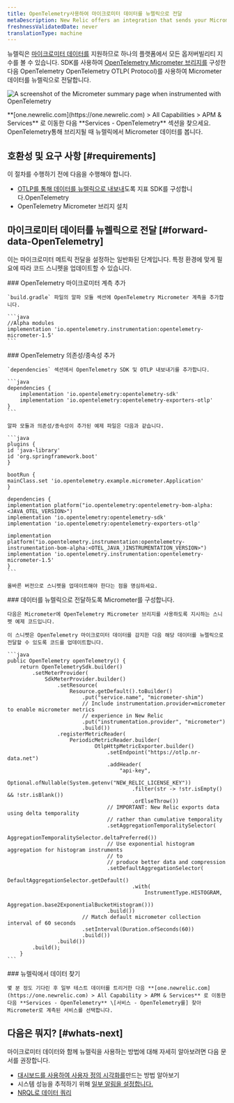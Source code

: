 ```yaml
---
title: OpenTelemetry사용하여 마이크로미터 데이터를 뉴렐릭으로 전달
metaDescription: New Relic offers an integration that sends your Micrometer telemetry data to your New Relic account.
freshnessValidatedDate: never
translationType: machine
---
```



뉴렐릭은 [마이크로미터 데이터를](https://micrometer.io/) 지원하므로 하나의 플랫폼에서 모든 옵저버빌리티 지수를 볼 수 있습니다. SDK를 사용하여 [OpenTelemetry Micrometer 브리지를](https://github.com/open-telemetry/opentelemetry-java-instrumentation/tree/main/instrumentation/micrometer/micrometer-1.5/library) 구성한 다음 OpenTelemetry OpenTelemetry OTLP( Protocol)를 사용하여 Micrometer 데이터를 뉴렐릭으로 전달합니다.

<img
  title="Micrometer bridged with OpenTelemetry in New Relic"
  alt="A screenshot of the Micrometer summary page when instrumented with OpenTelemetry"
  src={opentelemetryMicrometerWithOtel}
/>

<figcaption>
  **[one.newrelic.com](https://one.newrelic.com) > All Capabilities > APM & Services** 로 이동한 다음 **Services - OpenTelemetry** 섹션을 찾으세요. OpenTelemetry통해 브리지될 때 뉴렐릭에서 Micrometer 데이터를 봅니다.
</figcaption>

## 호환성 및 요구 사항 [#requirements]

이 절차를 수행하기 전에 다음을 수행해야 합니다.

* [OTLP를 통해 데이터를 뉴렐릭으로 내보내](/docs/more-integrations/open-source-telemetry-integrations/opentelemetry/opentelemetry-introduction/#how-it-works)도록 지표 SDK를 구성합니다.OpenTelemetry
* OpenTelemetry Micrometer 브리지 설치

## 마이크로미터 데이터를 뉴렐릭으로 전달 [#forward-data-OpenTelemetry]

이는 마이크로미터 메트릭 전달을 설정하는 일반화된 단계입니다. 특정 환경에 맞게 필요에 따라 코드 스니펫을 업데이트할 수 있습니다.

<Steps>
  <Step>
    ### OpenTelemetry 마이크로미터 계측 추가

    `build.gradle` 파일의 알파 모듈 섹션에 OpenTelemetry Micrometer 계측을 추가합니다.

    ```java
    //Alpha modules
    implementation 'io.opentelemetry.instrumentation:opentelemetry-micrometer-1.5'
    ```
  </Step>

  <Step>
    ### OpenTelemetry 의존성/종속성 추가

    `dependencies` 섹션에서 OpenTelemetry SDK 및 OTLP 내보내기를 추가합니다.

    ```java
    dependencies {
        implementation 'io.opentelemetry:opentelemetry-sdk'
        implementation 'io.opentelemetry:opentelemetry-exporters-otlp'
    }
    ```

    알파 모듈과 의존성/종속성이 추가된 예제 파일은 다음과 같습니다.

    ```java
    plugins {
    id 'java-library'
    id 'org.springframework.boot'
    }

    bootRun {
    mainClass.set 'io.opentelemetry.example.micrometer.Application'
    }

    dependencies {
    implementation platform("io.opentelemetry:opentelemetry-bom-alpha:<JAVA_OTEL_VERSION>")
    implementation 'io.opentelemetry:opentelemetry-sdk'
    implementation 'io.opentelemetry:opentelemetry-exporters-otlp'

    implementation platform("io.opentelemetry.instrumentation:opentelemetry-instrumentation-bom-alpha:<OTEL_JAVA_)INSTRUMENTATION_VERSION>")
    implementation 'io.opentelemetry.instrumentation:opentelemetry-micrometer-1.5'
    }
    ```

    올바른 버전으로 스니펫을 업데이트해야 한다는 점을 명심하세요.
  </Step>

  <Step>
    ### 데이터를 뉴렐릭으로 전달하도록 Micrometer를 구성합니다.

    다음은 Micrometer에 OpenTelemetry Micrometer 브리지를 사용하도록 지시하는 스니펫 예제 코드입니다.

    이 스니펫은 OpenTelemetry 마이크로미터 데이터를 감지한 다음 해당 데이터를 뉴렐릭으로 전달할 수 있도록 코드를 업데이트합니다.

    ```java
    public OpenTelemetry openTelemetry() {
        return OpenTelemetrySdk.builder()
            .setMeterProvider(
                SdkMeterProvider.builder()
                    .setResource(
                        Resource.getDefault().toBuilder()
                            .put("service.name", "micrometer-shim")
                            // Include instrumentation.provider=micrometer to enable micrometer metrics
                            // experience in New Relic
                            .put("instrumentation.provider", "micrometer")
                            .build())
                    .registerMetricReader(
                        PeriodicMetricReader.builder(
                                OtlpHttpMetricExporter.builder()
                                    .setEndpoint("https://otlp.nr-data.net")
                                    .addHeader(
                                        "api-key",
                                        Optional.ofNullable(System.getenv("NEW_RELIC_LICENSE_KEY"))
                                            .filter(str -> !str.isEmpty() && !str.isBlank())
                                            .orElseThrow())
                                    // IMPORTANT: New Relic exports data using delta temporality 
                                    // rather than cumulative temporality
                                    .setAggregationTemporalitySelector(
                                        AggregationTemporalitySelector.deltaPreferred())
                                    // Use exponential histogram aggregation for histogram instruments
                                    // to
                                    // produce better data and compression
                                    .setDefaultAggregationSelector(
                                        DefaultAggregationSelector.getDefault()
                                            .with(
                                                InstrumentType.HISTOGRAM,
                                                Aggregation.base2ExponentialBucketHistogram()))
                                    .build())
                            // Match default micrometer collection interval of 60 seconds
                            .setInterval(Duration.ofSeconds(60))
                            .build())
                    .build())
            .build();
        }
    ```
  </Step>

  <Step>
    ### 뉴렐릭에서 데이터 찾기

    몇 분 정도 기다린 후 일부 테스트 데이터를 트리거한 다음 **[one.newrelic.com](https://one.newrelic.com) > All Capability > APM & Services** 로 이동한 다음 **Services - OpenTelemetry** \[서비스 - OpenTelemetry를] 찾아 Micrometer로 계측된 서비스를 선택합니다.
  </Step>
</Steps>

## 다음은 뭐지? [#whats-next]

마이크로미터 데이터와 함께 뉴렐릭을 사용하는 방법에 대해 자세히 알아보려면 다음 문서를 권장합니다.

* [대시보드를 사용하여 사용자 정의 시각화를](/docs/query-your-data/explore-query-data/dashboards/introduction-dashboards)만드는 방법 알아보기
* 시스템 성능을 추적하기 위해 [일부 알림을 설정합니다.](/docs/tutorial-create-alerts/create-an-alert)
* [NRQL로 데이터 쿼리](/docs/nrql/get-started/introduction-nrql-how-nrql-works)